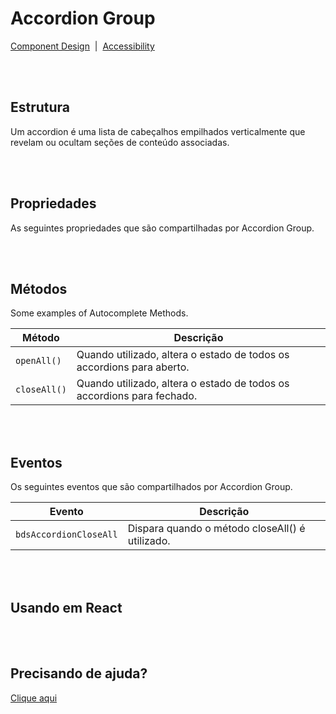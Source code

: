 
# Accordion Group

[Component Design](https://design.blip.ai/d/UbKsV1JhXTK4/design-1#/accordion/resumo-accordion)
&nbsp;|&nbsp;
[Accessibility](https://design.blip.ai/d/UbKsV1JhXTK4/design-1#/accordion/acessibilidade-accordion)

<br></br>
## Estrutura

Um accordion é uma lista de cabeçalhos empilhados verticalmente que revelam ou ocultam seções de conteúdo associadas.

<Canvas of={AccordionGroupStories.Properties} >
</Canvas>

<Meta isTemplate />

<br></br>
## Propriedades

As seguintes propriedades que são compartilhadas por Accordion Group. 

<Controls />

<br></br>
## Métodos

Some examples of Autocomplete Methods.

<table>
  <thead>
    <tr>
      <th>Método</th>
      <th>Descrição</th>
    </tr>
  </thead>
  <tbody>
    <tr>
      <td><code>openAll()</code></td>
      <td>Quando utilizado, altera o estado de todos os accordions para aberto.</td>
    </tr>
    <tr>
      <td><code>closeAll()</code></td>
      <td>Quando utilizado, altera o estado de todos os accordions para fechado.</td>
    </tr>
  </tbody>
</table>

<Source of={AccordionGroupStories.Methods} />

<br></br>
## Eventos

Os seguintes eventos que são compartilhados por Accordion Group.

<table>
  <thead>
    <tr>
      <th>Evento</th>
      <th>Descrição</th>
    </tr>
  </thead>
  <tbody>
    <tr>
      <td><code>bdsAccordionCloseAll</code></td>
      <td>Dispara quando o método closeAll() é utilizado.</td>
    </tr>
  </tbody>
</table>

<Source of={AccordionGroupStories.Events} />

<br></br>
## Usando em React

<Source of={AccordionGroupStories.FrameworkReact} />

<br></br>
## Precisando de ajuda?

[Clique aqui](https://forms.office.com/pages/responsepage.aspx?id=fQgudqz_hkmkiN8fsW3D04FPveTUN6NPh7nFTSJcXYlUODhaNkU1VTMyWFNMNU1FQ0JJMkVYTEw5SC4u)
